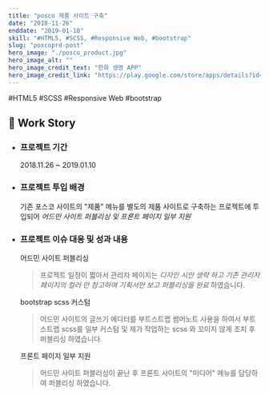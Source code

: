 ```yaml
---
title: "posco 제품 사이트 구축"
date: "2018-11-26"
enddate: "2019-01-10"
skill: "#HTML5, #SCSS, #Responsive Web, #bootstrap"
slug: "poscoprd-post"
hero_image: "./posco_product.jpg"
hero_image_alt: ""
hero_image_credit_text: "한화 생명 APP"
hero_image_credit_link: "https://play.google.com/store/apps/details?id=com.hanwhalife.hiw&showAllReviews=true"
---
```


<div className="badge-wrap">
  <span className="badge badge-html">#HTML5</span>
  <span className="badge badge-css">#SCSS</span>
  <span className="badge badge-rwd">#Responsive Web</span>
  <span className="badge badge-react">#bootstrap</span>

</div>

## 🎤 Work Story

- ### 프로젝트 기간

  2018.11.26 ~ 2019.01.10

- ### 프로젝트 투입 배경

  기존 포스코 사이트의 "제품" 메뉴를 별도의 제품 사이트로 구축하는 프로젝트에 투입되어 _어드민 사이트 퍼블리싱 및 프론트 페이지 일부 지원_

- ### 프로젝트 이슈 대응 및 성과 내용

  어드민 사이트 퍼블리싱

  > 프로젝트 일정이 짧아서 관리자 페이지는 _디자인 시안 생략 하고 기존 관리자 페이지의 컬러 만 참고하여 기획서만 보고 퍼블리싱을 완료_ 하였습니다.

  bootstrap scss 커스텀

  > 어드민 사이트의 글쓰기 에디터를 부트스트랩 썸머노트 사용을 하여서 부트스트랩 scss를 일부 커스텀 및 제가 작업하는 scss 와 꼬이지 않게 조치 후 퍼블리싱 하였습니다.

  프론트 페이지 일부 지원

  > 어드민 사이트 퍼블리싱이 끝난 후 프론트 사이트의 "미디어" 메뉴를 담당하여 퍼블리싱 하였습니다.
